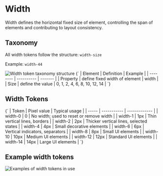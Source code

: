 
<Meta title="Foundations/Design Tokens/Dimensions/Width" />

# Width

Width defines the horizontal fixed size of element, controlling the span of elements and contributing to layout consistency.

## Taxonomy

All width tokens follow the structure: `width-size`

Example: `width-44`

<img src={widthTaxonomy} alt="Width token taxonomy structure" />

<Markdown>
  {`
| Element  | Definition | Example |
| -------- | ---------- | ------- |
| Property | define fixed width of element | width |
| Size     | define the value | 0, 1, 2, 4, 6, 8, 10, 12, 14 |
`}
</Markdown>

## Width Tokens

<Markdown>
  {`
| Token | Pixel value | Typical usage |
| ----- | ----------- | ------------- |
| width-0 | 0 | No width; used to reset or remove width |
| width-1 | 1px | Thin vertical lines, borders |
| width-2 | 2px | Thicker vertical lines, selected states |
| width-4 | 4px | Small decorative elements |
| width-6 | 6px | Vertical indicators, separators |
| width-8 | 8px | Small UI elements |
| width-10 | 10px | Medium UI elements |
| width-12 | 12px | Standard UI elements |
| width-14 | 14px | Large UI elements |
`}
</Markdown>

## Example width tokens

<img src={widthExample} alt="Examples of width tokens in use" />

